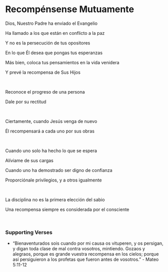 # Recompénsense Mutuamente

Dios, Nuestro Padre ha enviado el Evangelio

Ha llamado a los que están en conflicto a la paz

Y no es la persecución de tus opositores

En lo que Él desea que pongas tus esperanzas

Más bien, coloca tus pensamientos en la vida venidera

Y prevé la recompensa de Sus Hijos

<br />

Reconoce el progreso de una persona

Dale por su rectitud

<br />

Ciertamente, cuando Jesús venga de nuevo

Él recompensará a cada uno por sus obras

<br />

Cuando uno solo ha hecho lo que se espera

Alíviame de sus cargas

Cuando uno ha demostrado ser digno de confianza

Proporciónale privilegios, y a otros igualmente

<br />

La disciplina no es la primera elección del sabio

Una recompensa siempre es considerada por el consciente

<br />

### Supporting Verses

- “Bienaventurados sois cuando por mi causa os vituperen, y os persigan, y digan toda clase de mal contra vosotros, mintiendo. Gozaos y alegraos, porque es grande vuestra recompensa en los cielos; porque así persiguieron a los profetas que fueron antes de vosotros.” - Mateo 5:11-12